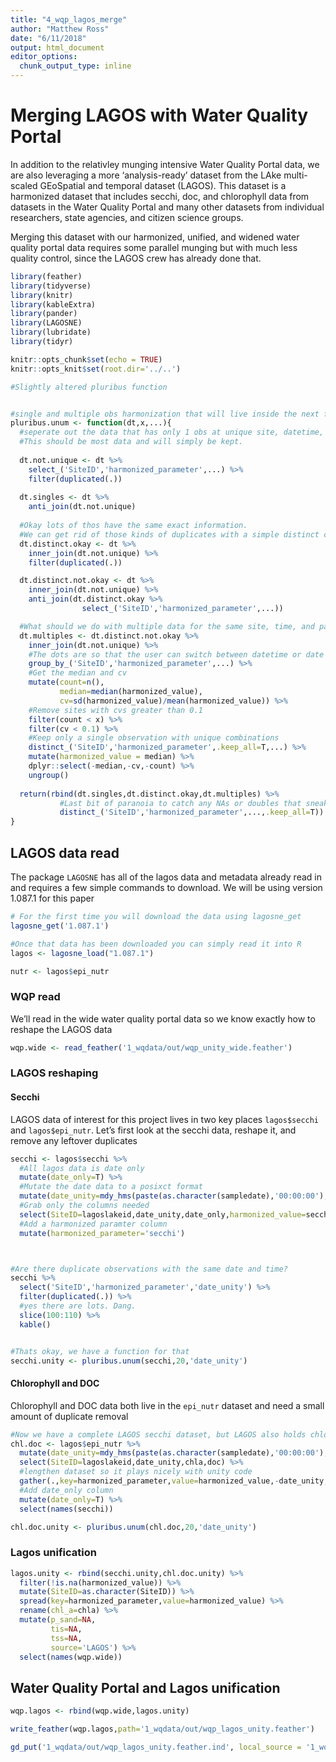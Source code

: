 ```yaml
---
title: "4_wqp_lagos_merge"
author: "Matthew Ross"
date: "6/11/2018"
output: html_document
editor_options: 
  chunk_output_type: inline
---
```



# Merging LAGOS with Water Quality Portal 

In addition to the relativley munging intensive Water Quality Portal data, we are also leveraging a more 'analysis-ready' dataset from the LAke multi-scaled GEoSpatial and temporal dataset (LAGOS). This dataset is a harmonized dataset that includes secchi, doc, and chlorophyll data from datasets in the Water Quality Portal and many other datasets from individual researchers, state agencies, and citizen science groups. 

Merging this dataset with our harmonized, unified, and widened water quality portal data requires some parallel munging but with much less quality control, since the LAGOS crew has already done that. 

```r
library(feather)
library(tidyverse)
library(knitr)
library(kableExtra)
library(pander)
library(LAGOSNE)
library(lubridate)
library(tidyr)

knitr::opts_chunk$set(echo = TRUE)
knitr::opts_knit$set(root.dir='../..')

#Slightly altered pluribus function


#single and multiple obs harmonization that will live inside the next function. 
pluribus.unum <- function(dt,x,...){
  #seperate out the data that has only 1 obs at unique site, datetime, and parameter combination. 
  #This should be most data and will simply be kept. 
  
  dt.not.unique <- dt %>%
    select_('SiteID','harmonized_parameter',...) %>%
    filter(duplicated(.))
  
  dt.singles <- dt %>%
    anti_join(dt.not.unique)
  
  #Okay lots of thos have the same exact information. 
  #We can get rid of those kinds of duplicates with a simple distinct call
  dt.distinct.okay <- dt %>%
    inner_join(dt.not.unique) %>% 
    filter(duplicated(.)) 

  dt.distinct.not.okay <- dt %>%
    inner_join(dt.not.unique) %>%
    anti_join(dt.distinct.okay %>%
                select_('SiteID','harmonized_parameter',...))

  #What should we do with multiple data for the same site, time, and parameter? 
  dt.multiples <- dt.distinct.not.okay %>%
    inner_join(dt.not.unique) %>%
    #The dots are so that the user can switch between datetime or date
    group_by_('SiteID','harmonized_parameter',...) %>%
    #Get the median and cv
    mutate(count=n(),
           median=median(harmonized_value),
           cv=sd(harmonized_value)/mean(harmonized_value)) %>%
    #Remove sites with cvs greater than 0.1
    filter(count < x) %>%
    filter(cv < 0.1) %>%
    #Keep only a single observation with unique combinations
    distinct_('SiteID','harmonized_parameter',.keep_all=T,...) %>%
    mutate(harmonized_value = median) %>%
    dplyr::select(-median,-cv,-count) %>%
    ungroup()
  
  return(rbind(dt.singles,dt.distinct.okay,dt.multiples) %>%
           #Last bit of paranoia to catch any NAs or doubles that sneak through
           distinct_('SiteID','harmonized_parameter',...,.keep_all=T))
}

```


## LAGOS data read

The package `LAGOSNE` has all of the lagos data and metadata already read in and requires a few simple commands to download. We will be using version 1.087.1 for this paper

```r
# For the first time you will download the data using lagosne_get
lagosne_get('1.087.1')

#Once that data has been downloaded you can simply read it into R
lagos <- lagosne_load("1.087.1")

nutr <- lagos$epi_nutr

```


### WQP read

We'll read in the wide water quality portal data so we know exactly how to reshape the LAGOS data


```r
wqp.wide <- read_feather('1_wqdata/out/wqp_unity_wide.feather')


```



### LAGOS reshaping


#### Secchi 

LAGOS data of interest for this project lives in two key places `lagos$secchi` and `lagos$epi_nutr`. Let's first look at the secchi data, reshape it, and remove any leftover duplicates

```r
secchi <- lagos$secchi %>%
  #All lagos data is date only
  mutate(date_only=T) %>%
  #Mutate the date data to a posixct format
  mutate(date_unity=mdy_hms(paste(as.character(sampledate),'00:00:00'),tz='UTC')) %>%
  #Grab only the columns needed
  select(SiteID=lagoslakeid,date_unity,date_only,harmonized_value=secchi)  %>%
  #Add a harmonized paramter column
  mutate(harmonized_parameter='secchi')



#Are there duplicate observations with the same date and time?
secchi %>%
  select('SiteID','harmonized_parameter','date_unity') %>%
  filter(duplicated(.)) %>%
  #yes there are lots. Dang.
  slice(100:110) %>%
  kable()


#Thats okay, we have a function for that
secchi.unity <- pluribus.unum(secchi,20,'date_unity')

```

#### Chlorophyll and DOC

Chlorophyll and DOC data both live in the `epi_nutr` dataset and need a small amount of duplicate removal

```r

#Now we have a complete LAGOS secchi dataset, but LAGOS also holds chlorophyll and DOC data
chl.doc <- lagos$epi_nutr %>%
  mutate(date_unity=mdy_hms(paste(as.character(sampledate),'00:00:00'),tz='UTC')) %>%
  select(SiteID=lagoslakeid,date_unity,chla,doc) %>%
  #lengthen dataset so it plays nicely with unity code
  gather(.,key=harmonized_parameter,value=harmonized_value,-date_unity,-SiteID) %>%
  #Add date_only column
  mutate(date_only=T) %>%
  select(names(secchi))

chl.doc.unity <- pluribus.unum(chl.doc,20,'date_unity')

```

### Lagos unification
```r

lagos.unity <- rbind(secchi.unity,chl.doc.unity) %>%
  filter(!is.na(harmonized_value)) %>%
  mutate(SiteID=as.character(SiteID)) %>%
  spread(key=harmonized_parameter,value=harmonized_value) %>%
  rename(chl_a=chla) %>%
  mutate(p_sand=NA,
         tis=NA,
         tss=NA,
         source='LAGOS') %>%
  select(names(wqp.wide))

```



## Water Quality Portal and Lagos unification
```r
wqp.lagos <- rbind(wqp.wide,lagos.unity) 

write_feather(wqp.lagos,path='1_wqdata/out/wqp_lagos_unity.feather')

gd_put('1_wqdata/out/wqp_lagos_unity.feather.ind', local_source = '1_wqdata/out/wqp_lagos_unity.feather')

```

